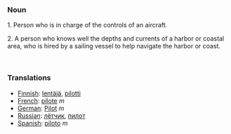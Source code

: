 ===Noun===

1. Person who is in charge of the controls of an aircraft.

2. A person who knows well the depths and currents of a harbor or coastal area, who is hired by a sailing vessel to help navigate the harbor or coast.

<br>

===Translations===
*[[Finnish]]: [[lentäjä]], [[pilotti]]
*[[French]]: [[pilote]]  ''m''
*[[German]]: [[Pilot]] ''m''
*[[Russian]]: [[лётчик]], [[пилот]]
*[[Spanish]]: [[piloto]] ''m''